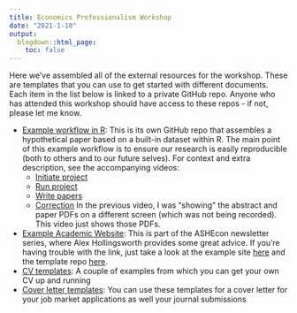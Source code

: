 ```yaml
---
title: Economics Professionalism Workshop
date: "2021-1-10"
output:
  blogdown::html_page:
    toc: false
---
```


Here we've assembled all of the external resources for the workshop. These are templates that you can use to get started with different documents. Each item in the list below is linked to a private GitHub repo. Anyone who has attended this workshop should have access to these repos - if not, please let me know.

- [Example workflow in R](https://github.com/imccart/test-project): This is its own GitHub repo that assembles a hypothetical paper based on a built-in dataset within R. The main point of this example workflow is to ensure our research is easily reproducible (both to others and to our future selves). For context and extra description, see the accompanying videos:
    + [Initiate project](https://youtu.be/uLap5OxKSB0)
    + [Run project](https://youtu.be/-DRmq7tfa0Y)
    + [Write papers](https://youtu.be/w-VTCmgJ0m8)
    + [Correction](https://youtu.be/n7gzKD1F0Yg) In the previous video, I was "showing" the abstract and paper PDFs on a different screen (which was not being recorded). This video just shows those PDFs.
- [Example Academic Website](https://www.ashecon.org/newsletter/newsletter-20203/create-a-simple-and-a-free-job-market-website/): This is part of the ASHEcon newsletter series, where Alex Hollingsworth provides some great advice. If you're having trouble with the link, just take a look at the example site [here](https://job-candidate.netlify.app/) and the template repo [here](https://github.com/hollina/template-job-market-website).
- [CV templates](https://github.com/imccart/phd-workshop-template/tree/master/cv): A couple of examples from which you can get your own CV up and running
- [Cover letter templates](https://github.com/imccart/phd-workshop-template/tree/master/cover-letter): You can use these templates for a cover letter for your job market applications as well your journal submissions